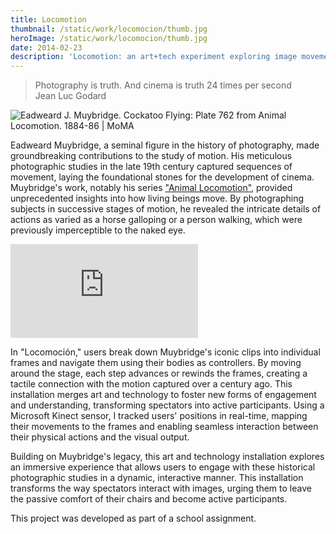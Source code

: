```yaml
---
title: Locomotion
thumbnail: /static/work/locomocion/thumb.jpg
heroImage: /static/work/locomocion/thumb.jpg
date: 2014-02-23
description: 'Locomotion: an art+tech experiment exploring image movement sensation, users break clips into frames, guided by body movements.'
---
```


> Photography is truth. And cinema is truth 24 times per second  
> Jean Luc Godard

![Eadweard J. Muybridge. Cockatoo Flying: Plate 762 from Animal Locomotion. 1884-86 | MoMA](/static/work/locomocion/muybridge.jpg)

Eadweard Muybridge, a seminal figure in the history of photography, made groundbreaking contributions to the study of motion. His meticulous photographic studies in the late 19th century captured sequences of movement, laying the foundational stones for the development of cinema. Muybridge's work, notably his series ["Animal Locomotion"](https://en.wikipedia.org/wiki/Animal_Locomotion), provided unprecedented insights into how living beings move. By photographing subjects in successive stages of motion, he revealed the intricate details of actions as varied as a horse galloping or a person walking, which were previously imperceptible to the naked eye.

<iframe
  src="https://player.vimeo.com/video/107092350?h=8ca1f023ae&title=0&byline=0&portrait=0"
  className="aspect-video w-full"
  frameborder="0"
  allow="autoplay; fullscreen; picture-in-picture"
  allowfullscreen
></iframe>
<script src="https://player.vimeo.com/api/player.js"></script>

In "Locomoción," users break down Muybridge's iconic clips into individual frames and navigate them using their bodies as controllers. By moving around the stage, each step advances or rewinds the frames, creating a tactile connection with the motion captured over a century ago. This installation merges art and technology to foster new forms of engagement and understanding, transforming spectators into active participants. Using a Microsoft Kinect sensor, I tracked users' positions in real-time, mapping their movements to the frames and enabling seamless interaction between their physical actions and the visual output.

Building on Muybridge's legacy, this art and technology installation explores an immersive experience that allows users to engage with these historical photographic studies in a dynamic, interactive manner. This installation transforms the way spectators interact with images, urging them to leave the passive comfort of their chairs and become active participants.

This project was developed as part of a school assignment.
